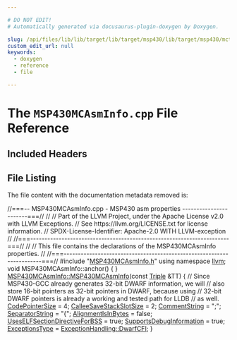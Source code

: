 ```yaml
---

# DO NOT EDIT!
# Automatically generated via docusaurus-plugin-doxygen by Doxygen.

slug: /api/files/lib/lib/target/lib/target/msp430/lib/target/msp430/mctargetdesc/msp430mcasminfo-cpp
custom_edit_url: null
keywords:
  - doxygen
  - reference
  - file

---
```





# The `MSP430MCAsmInfo.cpp` File Reference

<DoxygenPage pluginConfig={pluginConfig}>



## Included Headers

<IncludesList>
<IncludesListItem
  filePath="MSP430MCAsmInfo.h"
  permalink="/docs/api/files/lib/lib/target/lib/target/msp430/lib/target/msp430/mctargetdesc/msp430mcasminfo-h"
  isLocal="true" />
</IncludesList>


## File Listing

The file content with the documentation metadata removed is:

<ProgramListing>

<Link id="l00001" /><CodeLine lineNumber="1"><Highlight kind="comment">//===-- MSP430MCAsmInfo.cpp - MSP430 asm properties -----------------------===//</Highlight><Highlight kind="normal"></Highlight></CodeLine>
<Link id="l00002" /><CodeLine lineNumber="2"><Highlight kind="normal"></Highlight><Highlight kind="comment">//</Highlight><Highlight kind="normal"></Highlight></CodeLine>
<Link id="l00003" /><CodeLine lineNumber="3"><Highlight kind="normal"></Highlight><Highlight kind="comment">// Part of the LLVM Project, under the Apache License v2.0 with LLVM Exceptions.</Highlight><Highlight kind="normal"></Highlight></CodeLine>
<Link id="l00004" /><CodeLine lineNumber="4"><Highlight kind="normal"></Highlight><Highlight kind="comment">// See https://llvm.org/LICENSE.txt for license information.</Highlight><Highlight kind="normal"></Highlight></CodeLine>
<Link id="l00005" /><CodeLine lineNumber="5"><Highlight kind="normal"></Highlight><Highlight kind="comment">// SPDX-License-Identifier: Apache-2.0 WITH LLVM-exception</Highlight><Highlight kind="normal"></Highlight></CodeLine>
<Link id="l00006" /><CodeLine lineNumber="6"><Highlight kind="normal"></Highlight><Highlight kind="comment">//</Highlight><Highlight kind="normal"></Highlight></CodeLine>
<Link id="l00007" /><CodeLine lineNumber="7"><Highlight kind="normal"></Highlight><Highlight kind="comment">//===----------------------------------------------------------------------===//</Highlight><Highlight kind="normal"></Highlight></CodeLine>
<Link id="l00008" /><CodeLine lineNumber="8"><Highlight kind="normal"></Highlight><Highlight kind="comment">//</Highlight><Highlight kind="normal"></Highlight></CodeLine>
<Link id="l00009" /><CodeLine lineNumber="9"><Highlight kind="normal"></Highlight><Highlight kind="comment">// This file contains the declarations of the MSP430MCAsmInfo properties.</Highlight><Highlight kind="normal"></Highlight></CodeLine>
<Link id="l00010" /><CodeLine lineNumber="10"><Highlight kind="normal"></Highlight><Highlight kind="comment">//</Highlight><Highlight kind="normal"></Highlight></CodeLine>
<Link id="l00011" /><CodeLine lineNumber="11"><Highlight kind="normal"></Highlight><Highlight kind="comment">//===----------------------------------------------------------------------===//</Highlight><Highlight kind="normal"></Highlight></CodeLine>
<Link id="l00012" /><CodeLine lineNumber="12"><Highlight kind="normal"></Highlight></CodeLine>
<Link id="l00013" /><CodeLine lineNumber="13"><Highlight kind="normal"></Highlight><Highlight kind="preprocessor">#include &quot;<a href="/docs/api/files/lib/lib/target/lib/target/msp430/lib/target/msp430/mctargetdesc/msp430mcasminfo-h">MSP430MCAsmInfo.h</a>&quot;</Highlight><Highlight kind="normal"></Highlight></CodeLine>
<Link id="l00014" /><CodeLine lineNumber="14"><Highlight kind="normal"></Highlight><Highlight kind="keyword">using namespace </Highlight><Highlight kind="normal"><a href="/docs/api/namespaces/llvm">llvm</a>;</Highlight></CodeLine>
<Link id="l00015" /><CodeLine lineNumber="15"><Highlight kind="normal"></Highlight></CodeLine>
<Link id="l00016" /><CodeLine lineNumber="16"><Highlight kind="normal"></Highlight><Highlight kind="keywordtype">void</Highlight><Highlight kind="normal"> MSP430MCAsmInfo::anchor() &#123; &#125;</Highlight></CodeLine>
<Link id="l00017" /><CodeLine lineNumber="17"><Highlight kind="normal"></Highlight></CodeLine>
<Link id="l00018" /><CodeLine lineNumber="18" lineLink="/docs/api/classes/llvm/msp430mcasminfo/#a9b4234f0fc1db065289f5f58d1de74ad"><Highlight kind="normal"><a href="/docs/api/classes/llvm/msp430mcasminfo/#a9b4234f0fc1db065289f5f58d1de74ad">MSP430MCAsmInfo::MSP430MCAsmInfo</a>(</Highlight><Highlight kind="keyword">const</Highlight><Highlight kind="normal"> <a href="/docs/api/classes/llvm/triple">Triple</a> &amp;TT) &#123;</Highlight></CodeLine>
<Link id="l00019" /><CodeLine lineNumber="19"><Highlight kind="normal">  </Highlight><Highlight kind="comment">// Since MSP430-GCC already generates 32-bit DWARF information, we will</Highlight><Highlight kind="normal"></Highlight></CodeLine>
<Link id="l00020" /><CodeLine lineNumber="20"><Highlight kind="normal">  </Highlight><Highlight kind="comment">// also store 16-bit pointers as 32-bit pointers in DWARF, because using</Highlight><Highlight kind="normal"></Highlight></CodeLine>
<Link id="l00021" /><CodeLine lineNumber="21"><Highlight kind="normal">  </Highlight><Highlight kind="comment">// 32-bit DWARF pointers is already a working and tested path for LLDB</Highlight><Highlight kind="normal"></Highlight></CodeLine>
<Link id="l00022" /><CodeLine lineNumber="22"><Highlight kind="normal">  </Highlight><Highlight kind="comment">// as well.</Highlight><Highlight kind="normal"></Highlight></CodeLine>
<Link id="l00023" /><CodeLine lineNumber="23"><Highlight kind="normal">  <a href="/docs/api/classes/llvm/mcasminfo/#ae243a845fe9d46ed2cb7403700921e4a">CodePointerSize</a> = 4;</Highlight></CodeLine>
<Link id="l00024" /><CodeLine lineNumber="24"><Highlight kind="normal">  <a href="/docs/api/classes/llvm/mcasminfo/#aeb608789bae103384e251c302a2215f9">CalleeSaveStackSlotSize</a> = 2;</Highlight></CodeLine>
<Link id="l00025" /><CodeLine lineNumber="25"><Highlight kind="normal"></Highlight></CodeLine>
<Link id="l00026" /><CodeLine lineNumber="26"><Highlight kind="normal">  <a href="/docs/api/classes/llvm/mcasminfo/#af30c385b021a371a04bacd22cef94c7b">CommentString</a> = </Highlight><Highlight kind="stringliteral">&quot;;&quot;</Highlight><Highlight kind="normal">;</Highlight></CodeLine>
<Link id="l00027" /><CodeLine lineNumber="27"><Highlight kind="normal">  <a href="/docs/api/classes/llvm/mcasminfo/#aabcffa0fe7b36126687bc1f1ea65fa91">SeparatorString</a> = </Highlight><Highlight kind="stringliteral">&quot;&#123;&quot;</Highlight><Highlight kind="normal">;</Highlight></CodeLine>
<Link id="l00028" /><CodeLine lineNumber="28"><Highlight kind="normal"></Highlight></CodeLine>
<Link id="l00029" /><CodeLine lineNumber="29"><Highlight kind="normal">  <a href="/docs/api/classes/llvm/mcasminfo/#ac150f03927bf41531f945b3bc5b315e4">AlignmentIsInBytes</a> = </Highlight><Highlight kind="keyword">false</Highlight><Highlight kind="normal">;</Highlight></CodeLine>
<Link id="l00030" /><CodeLine lineNumber="30"><Highlight kind="normal">  <a href="/docs/api/classes/llvm/mcasminfo/#a9209a7aeb154de066a5f7ed6087892cc">UsesELFSectionDirectiveForBSS</a> = </Highlight><Highlight kind="keyword">true</Highlight><Highlight kind="normal">;</Highlight></CodeLine>
<Link id="l00031" /><CodeLine lineNumber="31"><Highlight kind="normal"></Highlight></CodeLine>
<Link id="l00032" /><CodeLine lineNumber="32"><Highlight kind="normal">  <a href="/docs/api/classes/llvm/mcasminfo/#a98f40236cfff7278d4b57633fad2245d">SupportsDebugInformation</a> = </Highlight><Highlight kind="keyword">true</Highlight><Highlight kind="normal">;</Highlight></CodeLine>
<Link id="l00033" /><CodeLine lineNumber="33"><Highlight kind="normal"></Highlight></CodeLine>
<Link id="l00034" /><CodeLine lineNumber="34"><Highlight kind="normal">  <a href="/docs/api/classes/llvm/mcasminfo/#a500ba2b2c0203d1d53b83a649551a6b5">ExceptionsType</a> = <a href="/docs/api/namespaces/llvm/#a2ca3855108426698ff21517a7c884c84ab4fe87e4046ecd1f9f3d96bbf63822b3">ExceptionHandling::DwarfCFI</a>;</Highlight></CodeLine>
<Link id="l00035" /><CodeLine lineNumber="35"><Highlight kind="normal">&#125;</Highlight></CodeLine>

</ProgramListing>


</DoxygenPage>

